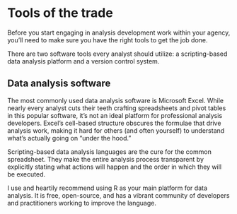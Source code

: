 # Tools of the trade

Before you start engaging in analysis development work within your agency, you'll need to make sure you have the right tools to get the job done.

There are two software tools every analyst should utilize: a scripting-based data analysis platform and a version control system.

## Data analysis software

The most commonly used data analysis software is Microsoft Excel. While nearly every analyst cuts their teeth crafting spreadsheets and pivot tables in this popular software, it's not an ideal platform for professional analysis developers. Excel's cell-based structure obscures the formulae that drive analysis work, making it hard for others (and often yourself) to understand what's actually going on "under the hood."

Scripting-based data analysis languages are the cure for the common spreadsheet. They make the entire analysis process transparent by explicitly stating what actions will happen and the order in which they will be executed. 

I use and heartily recommend using R as your main platform for data analysis. It is free, open-source, and has a vibrant community of developers and practitioners working to improve the language.

